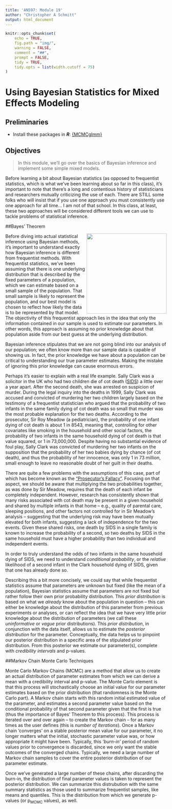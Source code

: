 ```yaml
---
title: 'AN597: Module 19'
author: "Christopher A Schmitt"
output: html_document
---
```


```r
knitr::opts_chunk$set(
	echo = TRUE,
	fig.path = "img/",
	warning = FALSE,
	comment = "##",
	prompt = FALSE,
	tidy = TRUE,
	tidy.opts = list(width.cutoff = 75)
)
```

# Using Bayesian Statistics for Mixed Effects Modeling

## Preliminaries
- Install these packages in ***R***: [{MCMCglmm}](https://cran.r-project.org/web/packages/MCMCglmm/vignettes/CourseNotes.pdf)

## Objectives
> In this module, we'll go over the basics of Bayesian inference and implement some simple mixed models.

Before learning a bit about Bayesian statistics (as opposed to frequentist statistics, which is what we've been learning about so far in this class), it's important to note that there's a long and contentious history of statisticians and researchers mutually criticizing the use of each. There are STILL some folks who will insist that if you use one approach you must consistently use one approach for all time... I am not of that school. In this class, at least, these two approaches will be considered different tools we can use to tackle problems of statistical inference.

##Bayes' Theorem

<img src="img/xkcd.png" width="250px" align="right"/>

Before diving into actual statistical inference using Bayesian methods, it's important to understand exactly how Bayesian inference is different from frequentist methods. With frequentist statistics, we've been assuming that there is one underlying distribution that is described by the fixed parameters of a population, which we can estimate based on a small sample of the population. That small sample is likely to represent the population, and our best model is chosen to reflect how likely the data is to be represented by that model. The objectivity of this frequentist approach lies in the idea that only the information contained in our sample is used to estimate our parameters. In other words, this approach is assuming no prior knowledge about that population aside from our best guess at the underlying distribution.

Bayesian inference stipulates that we are not going blind into our analysis of our population; we often know more than our sample data is capable of showing us. In fact, the prior knowledge we have about a population can be critical to understanding our true parameter estimates. Making the mistake of ignoring this prior knowledge can cause enormous errors.

Perhaps it's easier to explain with a real life example. Sally Clark was a solicitor in the UK who had two children die of cot death ([SIDS](https://www.mayoclinic.org/diseases-conditions/sudden-infant-death-syndrome/symptoms-causes/syc-20352800)) a little over a year apart. After the second death, she was arrested on suspicion of murder. During the legal inquiry into the deaths in 1999, Sally Clark was accused and convicted of murdering her two children largely based on the testimony of a frequentist statistician who argued that the probability of two infants in the same family dying of cot death was so small that murder was the most probable explanation for the two deaths. According to the prosecutor, Sir Roy Meadow (a pediatrician), the probability of one infant dying of cot death is about 1 in 8543, meaning that, controlling for other covariates like smoking in the household and other social factors, the probability of two infants in the same household dying of cot death is that value squared, or 1 in 73,000,000. Despite having no substantial evidence of foul play, Sally Clark was convicted of murdering her two infants on the supposition that the probability of her two babies dying by chance (of cot death), and thus the probability of her innocence, was only 1 in 73 million, small enough to leave no reasonable doubt of her guilt in their deaths.

There are quite a few problems with the assumptions of this case, part of which has become known as the ["Prosecutor's Fallacy"](https://en.wikipedia.org/wiki/Prosecutor%27s_fallacy). Focusing on that aspect, we should be aware that multiplying the two probabilities together, as was done by Sir Meadow, requires that the death of each infant be completely independent. However, research has consistently shown that many risks associated with cot death may be present in a given household and shared by multiple infants in that home -- e.g., quality of parental care, sleeping positions, and other factors not controlled for in Sir Meadow's analysis -- suggesting that the underlying risk may have been mutually elevated for both infants, suggesting a lack of independence for the two events. Given these shared risks, one death by SIDS in a single family is known to increase the probability of a second, so two deaths by SIDS in the same household must have a higher probability than two individual and independent events. 

In order to truly understand the odds of two infants in the same household dying of SIDS, we need to understand *conditional probability*, or the *relative* likelihood of a second infant in the Clark household dying of SIDS, given that one has already done so.



Describing this a bit more concisely, we could say that while frequentist statistics assume that parameters are unknown but fixed (like the mean of a population), Bayesian statistics assume that parameters are not fixed but rather follow their own prior probability distribution. This *prior distribution* is based on what we *already* know about the population in question -- this can either be knowledge about the distribution of this parameter from previous experiments or analyses, or can reflect the idea that we have very little prior knowledge about the distribution of parameters (we call these *uninformative* or *vague* prior distributions). This *prior distribution*, in conjunction with the data itself, allows us to estimate the *posterior distribution* for the parameter. Conceptually, the data helps us to pinpoint our posterior distribution in a specific area of the stipulated prior distribution. From this posterior we estimate our parameter(s), complete with *credibility intervals* and p-values.

##Markov Chain Monte Carlo Techniques

Monte Carlo Markov Chains (MCMC) are a method that allow us to create an actual distribution of parameter estimates from which we can derive a mean with a credibility interval and p-value. The Monte Carlo element is that this process will stochastically choose an initial value for our parameter estimates based on the prior distribution (that randomness is the Monte Carlo part). A Markov chain starts with this random initial estimated value of the parameter, and estimates a second parameter value based on the conditional probability of that second parameter given that the first is true (thus the importance of Bayes' Theorem to this process). This process is iterated over and over again -- to create the Markov chain -- for as many times as the user defines (this is *number of iterations*). Once a Markov chain 'converges' on a stable posterior mean value for our parameter, it no longer matters what the initial, stochastic parameter value was, or how appropriate it might have been. Typically, this *'burn-in'* period of random values prior to convergence is discarded, since we only want the stable outcomes of the converged chains. Typically, we need a large number of Markov chain samples to cover the entire posterior distribution of our parameter estimate.

Once we've generated a large number of these chains, after discarding the burn-in, the distribution of final parameter values is taken to represent the posterior distribution. We can summarize this distrubution with the same summary statistics as those used to summarize frequentist samples, like means and quantiles. This is the distribution from which we generate p-values (or p<sub>MCMC</sub> values), as well.



